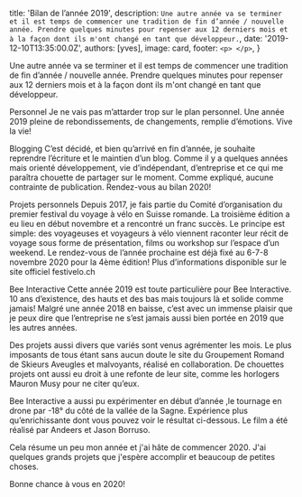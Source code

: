 
  title: 'Bilan de l’année 2019',
  description: `Une autre année va se terminer et il est temps de commencer une tradition de fin d’année / nouvelle année. Prendre quelques minutes pour repenser aux 12 derniers mois et à la façon dont ils m'ont changé en tant que développeur.`,
  date: '2019-12-10T13:35:00.0Z',
  authors: [yves],
  image: card,
  footer: `
    <p>
    </p>
  `,
}

Une autre année va se terminer et il est temps de commencer une tradition de fin d’année / nouvelle année. Prendre quelques minutes pour repenser aux 12 derniers mois et à la façon dont ils m'ont changé en tant que développeur.

<!--more-->

Personnel
Je ne vais pas m’attarder trop sur le plan personnel. Une année 2019 pleine de rebondissements, de changements, remplie d’émotions. Vive la vie!

Blogging
C’est décidé, et bien qu’arrivé en fin d’année, je souhaite reprendre l’écriture et le maintien d’un blog. Comme il y a quelques années mais orienté développement, vie d’indépendant, d’entreprise et ce qui me paraîtra chouette de partager sur le moment. Comme expliqué, aucune contrainte de publication. Rendez-vous au bilan 2020!

Projets personnels
Depuis 2017, je fais partie du Comité d’organisation du premier festival du voyage à vélo en Suisse romande. La troisième édition a eu lieu en début novembre et a rencontré un franc succès. Le principe est simple: des voyageuses et voyageurs à vélo viennent raconter leur récit de voyage sous forme de présentation, films ou workshop sur l’espace d’un weekend. Le rendez-vous de l’année prochaine est déjà fixé au 6-7-8 novembre 2020 pour la 4ème édition! Plus d’informations disponible sur le site officiel festivelo.ch

Bee Interactive
Cette année 2019 est toute particulière pour Bee Interactive. 10 ans d’existence, des hauts et des bas mais toujours là et solide comme jamais! Malgré une année 2018 en baisse, c’est avec un immense plaisir que je peux dire que l’entreprise ne s’est jamais aussi bien portée en 2019 que les autres années.

Des projets aussi divers que variés sont venus agrémenter les mois. Le plus imposants de tous étant sans aucun doute le site du Groupement Romand de Skieurs Aveugles et malvoyants, réalisé en collaboration. De chouettes projets ont aussi eu droit à une refonte de leur site, comme les horlogers Mauron Musy pour ne citer qu’eux.

Bee Interactive a aussi pu expérimenter en début d’année ,le tournage en drone par -18° du côté de la vallée de la Sagne. Expérience plus qu’enrichissante dont vous pouvez voir le résultat ci-dessous. Le film a été réalisé par Andeers et Jason Borruso.

Cela résume un peu mon année et j'ai hâte de commencer 2020. J'ai quelques grands projets que j'espère accomplir et beaucoup de petites choses.

Bonne chance à vous en 2020!

